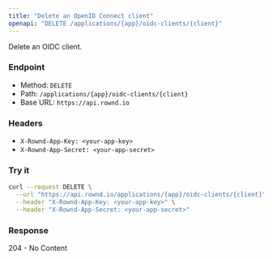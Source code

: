 ```yaml
---
title: "Delete an OpenID Connect client"
openapi: "DELETE /applications/{app}/oidc-clients/{client}"
---
```


Delete an OIDC client.

### Endpoint

- Method: `DELETE`
- Path: `/applications/{app}/oidc-clients/{client}`
- Base URL: `https://api.rownd.io`

### Headers

- `X-Rownd-App-Key: <your-app-key>`
- `X-Rownd-App-Secret: <your-app-secret>`

### Try it

```bash
curl --request DELETE \
  --url "https://api.rownd.io/applications/{app}/oidc-clients/{client}" \
  --header "X-Rownd-App-Key: <your-app-key>" \
  --header "X-Rownd-App-Secret: <your-app-secret>"
```

### Response

204 - No Content
